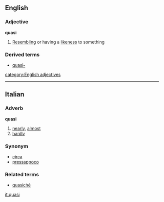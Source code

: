 ==English==
===Adjective===
'''quasi'''
#[[Resembling]] or having a [[likeness]] to something
===Derived terms===
*[[quasi-]]
[[category:English adjectives]]

----

==Italian==
===Adverb===
'''quasi'''

# [[nearly]], [[almost]]
# [[hardly]]

===Synonym===
*[[circa]]
*[[pressappoco]]

===Related terms===
*[[quasiché]]

[[it:quasi]]